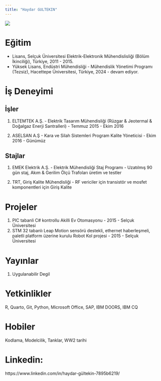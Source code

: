 ```yaml
---
title: "Haydar GULTEKIN"
---
```


![](images/IMG_3488.jpg){fig-align="center"}

# Eğitim

-   Lisans, Selçuk Üniversitesi Elektrik-Elektronik Mühendislisliği (Bölüm İkinciliği), Türkiye, 2011 - 2015.
-   Yüksek Lisans, Endüstri Mühendisliği - Mühendislik Yönetimi Programı (Tezsiz), Hacettepe Üniversitesi, Türkiye, 2024 - devam ediyor.

# İş Deneyimi

## İşler

1.  ELTEMTEK A.Ş. - Elektrik Tasarım Mühendisliği (Rüzgar & Jeotermal & Doğalgaz Enerji Santralleri) - Temmuz 2015 - Ekim 2016

2.  ASELSAN A.Ş - Kara ve Silah Sistemleri Program Kalite Yöneticisi - Ekim 2016 - Günümüz

## Stajlar

1.  EMEK Elektrik A.Ş. - Elektrik Mühendisliği Staj Programı - Uzatılmış 90 gün staj, Akım & Gerilim Ölçü Trafoları üretim ve testler

2.  TRT, Giriş Kalite Mühendisliği - RF vericiler için transistör ve mosfet komponentleri için Giriş Kalite

# Projeler

1.  PIC tabanli C# kontrollu Akilli Ev Otomasyonu - 2015 - Selçuk Üniversitesi
2.  STM 32 tabanlı Leap Motion sensörü destekli, ethernet haberleşmeli, paletli platform üzerine kurulu Robot Kol projesi - 2015 - Selçuk Üniversitesi

# Yayınlar

1.  Uygulanabilir Degil

# Yetkinlikler

R, Quarto, Git, Python, Microsoft Office, SAP, IBM DOORS, IBM CQ

# Hobiler

Kodlama, Modelcilik, Tanklar, WW2 tarihi

# Linkedin:

https://www.linkedin.com/in/haydar-gültekin-7895b6219/
